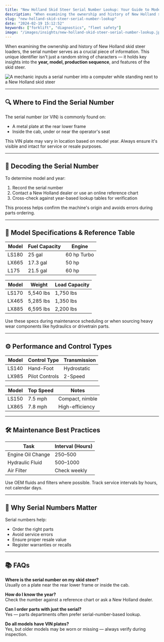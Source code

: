 ```yaml
---
title: "New Holland Skid Steer Serial Number Lookup: Your Guide to Model Identification"
description: "When examining the ownership and history of New Holland skid steer loaders, the serial number serves as a crucial piece of information."
slug: "new-holland-skid-steer-serial-number-lookup"
date: "2024-02-19 15:12:52"
keywords: ["forklift", "diagnostics", "fleet safety"]
image: "/images/insights/new-holland-skid-steer-serial-number-lookup.jpg"
---
```


When examining the ownership and history of New Holland skid steer loaders, the serial number serves as a crucial piece of information. This unique identifier isn't just a random string of characters — it holds key insights into the **year, model, production sequence**, and features of the skid steer.

![A mechanic inputs a serial number into a computer while standing next to a New Holland skid steer](https://koala.sh/api/image/v2-7kvvs-nlyqw.jpg?width=1216&height=832&dream)

---

## 🔍 Where to Find the Serial Number

The serial number (or VIN) is commonly found on:
- A metal plate at the rear lower frame
- Inside the cab, under or near the operator's seat

This VIN plate may vary in location based on model year. Always ensure it's visible and intact for service or resale purposes.

---

## 📅 Decoding the Serial Number

To determine model and year:
1. Record the serial number
2. Contact a New Holland dealer or use an online reference chart
3. Cross-check against year-based lookup tables for verification

This process helps confirm the machine's origin and avoids errors during parts ordering.

---

## 🔧 Model Specifications & Reference Table

| Model   | Fuel Capacity | Engine         |
|---------|----------------|----------------|
| LS180   | 25 gal         | 60 hp Turbo     |
| LX665   | 17.3 gal       | 50 hp           |
| L175    | 21.5 gal       | 60 hp           |

| Model   | Weight         | Load Capacity   |
|---------|----------------|-----------------|
| LS170   | 5,540 lbs      | 1,750 lbs       |
| LX465   | 5,285 lbs      | 1,350 lbs       |
| LX885   | 6,595 lbs      | 2,200 lbs       |

Use these specs during maintenance scheduling or when sourcing heavy wear components like hydraulics or drivetrain parts.

---

## ⚙️ Performance and Control Types

| Model   | Control Type   | Transmission     |
|---------|----------------|------------------|
| LS140   | Hand-Foot      | Hydrostatic      |
| LX985   | Pilot Controls | 2-Speed          |

| Model   | Top Speed      | Notes            |
|---------|----------------|------------------|
| LS150   | 7.5 mph        | Compact, nimble  |
| LX865   | 7.8 mph        | High-efficiency  |

---

## 🛠 Maintenance Best Practices

| Task              | Interval (Hours) |
|-------------------|------------------|
| Engine Oil Change | 250–500          |
| Hydraulic Fluid   | 500–1000         |
| Air Filter        | Check weekly     |

Use OEM fluids and filters where possible. Track service intervals by hours, not calendar days.

---

## 🔁 Why Serial Numbers Matter

Serial numbers help:
- Order the right parts
- Avoid service errors
- Ensure proper resale value
- Register warranties or recalls

---

## 📚 FAQs

**Where is the serial number on my skid steer?**  
Usually on a plate near the rear lower frame or inside the cab.

**How do I know the year?**  
Check the number against a reference chart or ask a New Holland dealer.

**Can I order parts with just the serial?**  
Yes — parts departments often prefer serial-number-based lookup.

**Do all models have VIN plates?**  
Yes, but older models may be worn or missing — always verify during inspection. 